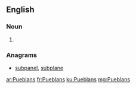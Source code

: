 ==English==

===Noun===
{{head|en|plural}}

# {{plural of|Pueblan|lang=en|nocat=1}}

===Anagrams===
* [[subpanel#English|subpanel]], [[subplane#English|subplane]]

[[ar:Pueblans]]
[[fr:Pueblans]]
[[ku:Pueblans]]
[[mg:Pueblans]]